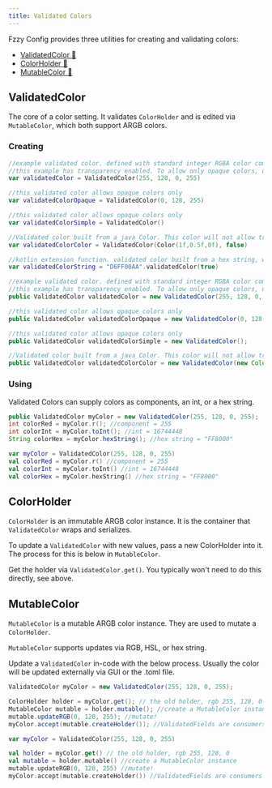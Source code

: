 ```yaml
---
title: Validated Colors
---
```


Fzzy Config provides three utilities for creating and validating colors:
* [ValidatedColor 🔗](https://fzzyhmstrs.github.io/fconfig/-fzzy%20-config/me.fzzyhmstrs.fzzy_config.validation.misc/-validated-color/index.html)
* [ColorHolder 🔗](https://fzzyhmstrs.github.io/fconfig/-fzzy%20-config/me.fzzyhmstrs.fzzy_config.validation.misc/-validated-color/-color-holder/index.html)
* [MutableColor 🔗](https://fzzyhmstrs.github.io/fconfig/-fzzy%20-config/me.fzzyhmstrs.fzzy_config.validation.misc/-validated-color/-mutable-color/index.html)

## ValidatedColor
The core of a color setting. It validates `ColorHolder` and is edited via `MutableColor`, which both support ARGB colors.

### Creating

<CodeTabs>

```kotlin !!tabs Kotlin
//example validated color. defined with standard integer RGBA color components [0-225]
//this example has transparency enabled. To allow only opaque colors, use the RGB overload or input Int.MIN_VALUE
var validatedColor = ValidatedColor(255, 128, 0, 255)

//this validated color allows opaque colors only
var validatedColorOpaque = ValidatedColor(0, 128, 255)

//this validated color allows opaque colors only
var validatedColorSimple = ValidatedColor()

//Validated color built from a java Color. This color will not allow transparency
var validatedColorColor = ValidatedColor(Color(1f,0.5f,0f), false)

//kotlin extension function. validated color built from a hex string, with transparency enabled.
var validatedColorString = "D6FF00AA".validatedColor(true)
```

```java !!tabs Java
//example validated color. defined with standard integer RGBA color components [0-225]
//this example has transparency enabled. To allow only opaque colors, use the RGB overload or input Int.MIN_VALUE
public ValidatedColor validatedColor = new ValidatedColor(255, 128, 0, 255);

//this validated color allows opaque colors only
public ValidatedColor validatedColorOpaque = new ValidatedColor(0, 128, 255);

//this validated color allows opaque colors only
public ValidatedColor validatedColorSimple = new ValidatedColor();

//Validated color built from a java Color. This color will not allow transparency
public ValidatedColor validatedColorColor = new ValidatedColor(new Color(1f, 0.5f, 0f), false);
```

</CodeTabs>

### Using
Validated Colors can supply colors as components, an int, or a hex string.

<CodeTabs>

```java !!tabs Java
public ValidatedColor myColor = new ValidatedColor(255, 128, 0, 255);
int colorRed = myColor.r(); //component = 255
int colorInt = myColor.toInt(); //int = 16744448
String colorHex = myColor.hexString(); //hex string = "FF8000"
```

```kotlin !!tabs Kotlin
var myColor = ValidatedColor(255, 128, 0, 255)
val colorRed = myColor.r() //component = 255
val colorInt = myColor.toInt() //int = 16744448
val colorHex = myColor.hexString() //hex string = "FF8000"
```

</CodeTabs>

## ColorHolder
`ColorHolder` is an immutable ARGB color instance. It is the container that `ValidatedColor` wraps and serializes.

To update a `ValidatedColor` with new values, pass a new ColorHolder into it. The process for this is below in `MutableColor`.

Get the holder via `ValidatedColor.get()`. You typically won't need to do this directly, see above.

## MutableColor
`MutableColor` is a mutable ARGB color instance. They are used to mutate a `ColorHolder`.

`MutableColor` supports updates via RGB, HSL, or hex string.

Update a `ValidatedColor` in-code with the below process. Usually the color will be updated externally via GUI or the .toml file.

<CodeTabs>

```java !!tabs Java
ValidatedColor myColor = new ValidatedColor(255, 128, 0, 255);

ColorHolder holder = myColor.get(); // the old holder, rgb 255, 128, 0
MutableColor mutable = holder.mutable(); //create a MutableColor instance
mutable.updateRGB(0, 128, 255); //mutate!
myColor.accept(mutable.createHolder()); //ValidatedFields are consumers of their held type. consume a new holder created from the mutable.
```

```kotlin !!tabs Kotlin
var myColor = ValidatedColor(255, 128, 0, 255)

val holder = myColor.get() // the old holder, rgb 255, 128, 0
val mutable = holder.mutable() //create a MutableColor instance
mutable.updateRGB(0, 128, 255) //mutate!
myColor.accept(mutable.createHolder()) //ValidatedFields are consumers of their held type. consume a new holder created from the mutable.
```

</CodeTabs>